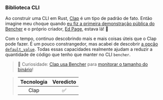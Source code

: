 ### Biblioteca CLI

Ao construir uma CLI em Rust, [Clap][github clap] é um tipo de padrão de fato. Então imagine meu choque quando [eu fiz a primeira demonstração pública do Bencher][talks rust dc] e o próprio criador, [Ed Page][github epage], estava lá! 🤩

Com o tempo, continuo descobrindo mais e mais coisas úteis que o Clap pode fazer. É um pouco constrangedor, mas acabei de descobrir [a opção `default_value`][docs clap default value]. Todas essas capacidades realmente ajudam a reduzir a quantidade de código que tenho que manter no CLI `bencher`.

> 🐰 Curiosidade: [Clap usa Bencher][clap github pr 5826] para [monitorar o tamanho do binário][track binary size]!

> | Tecnologia | Veredicto |
> | :--------: | :-------: |
> |    Clap    |    ✅    |

[github clap]: https://github.com/clap-rs/clap
[talks rust dc]: /pt/docs/explanation/talks/#rust-dc-20-sep-22
[github epage]: https://github.com/epage
[docs clap default value]: https://docs.rs/clap/4.5.27/clap/struct.Arg.html#method.default_value
[clap github pr 5826]: https://github.com/clap-rs/clap/pull/5826
[track binary size]: /pt/docs/how-to/track-file-size/
